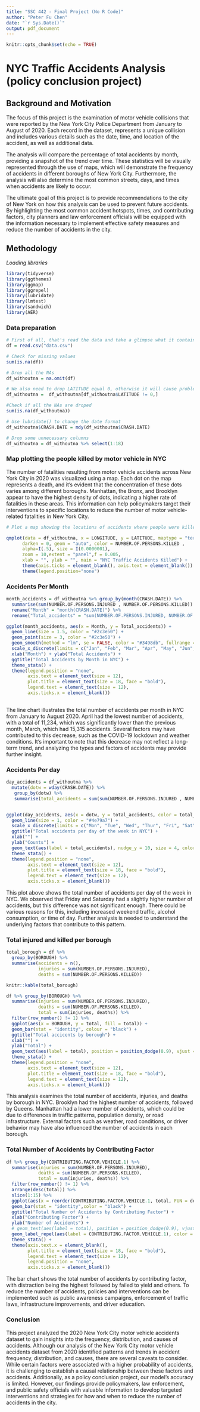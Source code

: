 ```yaml
---
title: "SSC 442 - Final Project (No R Code)"
author: "Peter Fu Chen"
date: "`r Sys.Date()`"
output: pdf_document
---
```


```r
knitr::opts_chunk$set(echo = TRUE)
```

# NYC Traffic Accidents Analysis (policy conclusion project)

## Background and Motivation

The focus of this project is the examination of motor vehicle collisions that were reported by the New York City Police Department from January to August of 2020. Each record in the dataset, represents a unique collision and includes various details such as the date, time, and location of the accident, as well as additional data.

The analysis will compare the percentage of total accidents by month, providing a snapshot of the trend over time. These statistics will be visually represented through the use of maps, which will demonstrate the frequency of accidents in different boroughs of New York City. Furthermore, the analysis will also determine the most common streets, days, and times when accidents are likely to occur.

The ultimate goal of this project is to provide recommendations to the city of New York on how this analysis can be used to prevent future accidents. By highlighting the most common accident hotspots, times, and contributing factors, city planners and law enforcement officials will be equipped with the information necessary to implement effective safety measures and reduce the number of accidents in the city.


## Methodology

*Loading libraries*

```r
library(tidyverse)
library(ggthemes)
library(ggmap)
library(ggrepel)
library(lubridate)
library(lmtest)
library(sandwich)
library(AER)
```


### Data preparation

```r
# First of all, that's read the data and take a glimpse what it contains
df = read.csv("data.csv")
```

```r
# Check for missing values
sum(is.na(df))
```


```r
# Drop all the NAs
df_withoutna = na.omit(df)

# We also need to drop LATITUDE equal 0, otherwise it will cause problems when we plot
df_withoutna =  df_withoutna[df_withoutna$LATITUDE != 0,]

#Check if all the NAs are droped
sum(is.na(df_withoutna))
```

```r
# Use lubridate() to change the date format
df_withoutna$CRASH.DATE = mdy(df_withoutna$CRASH.DATE)
```


```r
# Drop some unnecessary columns
df_withoutna = df_withoutna %>% select(1:18)
```


\newpage
### Map plotting the people killed by motor vehicle in NYC

The number of fatalities resulting from motor vehicle accidents across New York City in 2020 was visualized using a map. Each dot on the map represents a death, and it's evident that the concentration of these dots varies among different boroughs. Manhattan, the Bronx, and Brooklyn appear to have the highest density of dots, indicating a higher rate of fatalities in these areas. This information can help policymakers target their interventions to specific locations to reduce the number of motor vehicle-related fatalities in New York City.


```r
# Plot a map showing the locations of accidents where people were killed

qmplot(data = df_withoutna, x = LONGITUDE, y = LATITUDE, maptype = "terrain",
      darken = 0, geom = "auto", color = NUMBER.OF.PERSONS.KILLED , 
      alpha=I(.5), size = I(0.0000001), 
      zoom = 10,extent = "panel",f = 0.005, 
      xlab = "", ylab = "", main = "NYC Traffic Accidents Killed") +
      theme(axis.ticks = element_blank(), axis.text = element_blank()) +
      theme(legend.position="none")
```



\newpage
### Accidents Per Month

```r
month_accidents = df_withoutna %>% group_by(month(CRASH.DATE)) %>%
  summarise(sum(NUMBER.OF.PERSONS.INJURED , NUMBER.OF.PERSONS.KILLED)) %>%
  rename("Month" = "month(CRASH.DATE)") %>%
  rename("Total_accidents" = "sum(NUMBER.OF.PERSONS.INJURED, NUMBER.OF.PERSONS.KILLED)")

ggplot(month_accidents, aes(x = Month, y = Total_accidents)) +
  geom_line(size = 1.5, color = "#2c3e50") +
  geom_point(size = 3, color = "#2c3e50") +
  geom_smooth(method = "lm", se = FALSE, color = "#3498db", fullrange = TRUE) +
  scale_x_discrete(limits = c("Jan", "Feb", "Mar", "Apr", "May", "Jun", "Jul", "Aug")) +
  xlab("Month") + ylab("Total Accidents") +
  ggtitle("Total Accidents by Month in NYC") +
  theme_stata() +
  theme(legend.position = "none", 
        axis.text = element_text(size = 12),
        plot.title = element_text(size = 18, face = "bold"),
        legend.text = element_text(size = 12),
        axis.ticks.x = element_blank()) 
  
```

The line chart illustrates the total number of accidents per month in NYC from January to August 2020. April had the lowest number of accidents, with a total of 11,234, which was significantly lower than the previous month, March, which had 15,315 accidents. Several factors may have contributed to this decrease, such as the COVID-19 lockdown and weather conditions. It's important to note that this decrease may not reflect a long-term trend, and analyzing the types and factors of accidents may provide further insight.







### Accidents Per day

```r
day_accidents = df_withoutna %>% 
  mutate(dotw = wday(CRASH.DATE)) %>% 
   group_by(dotw) %>%
   summarise(total_accidents = sum(sum(NUMBER.OF.PERSONS.INJURED , NUMBER.OF.PERSONS.KILLED)))


ggplot(day_accidents, aes(x = dotw, y = total_accidents, color = total_accidents)) +
  geom_line(size = 1, color = "#4e79a7") +
  scale_x_discrete(limits = c("Mon", "Tue", "Wed", "Thur", "Fri", "Sat", "Sun")) +
  ggtitle("Total accidents per day of the week in NYC") +
  xlab("") +
  ylab("Counts") +
  geom_text(aes(label = total_accidents), nudge_y = 10, size = 4, color = "black") +
  theme_stata() +
  theme(legend.position = "none", 
        axis.text = element_text(size = 12),
        plot.title = element_text(size = 18, face = "bold"),
        legend.text = element_text(size = 12),
        axis.ticks.x = element_blank())

```

This plot above shows the total number of accidents per day of the week in NYC. We observed that Friday and Saturday had a slightly higher number of accidents, but this difference was not significant enough. There could be various reasons for this, including increased weekend traffic, alcohol consumption, or time of day. Further analysis is needed to understand the underlying factors that contribute to this pattern.








### Total injured and killed per borough

```r
total_borough = df %>% 
  group_by(BOROUGH) %>% 
  summarise(accidents = n(),
            injuries = sum(NUMBER.OF.PERSONS.INJURED),
            deaths = sum(NUMBER.OF.PERSONS.KILLED))
```


```r
knitr::kable(total_borough) 
```






```r
df %>% group_by(BOROUGH) %>% 
  summarise(injuries = sum(NUMBER.OF.PERSONS.INJURED),
            deaths = sum(NUMBER.OF.PERSONS.KILLED),
            total = sum(injuries, deaths)) %>%
  filter(row_number() != 1) %>%
  ggplot(aes(x = BOROUGH, y = total, fill = total)) +
  geom_bar(stat = "identity", colour = "black") +
  ggtitle("Total accicents by borough") +
  xlab("") +
  ylab("Total") +
  geom_text(aes(label = total), position = position_dodge(0.9), vjust = 2, size = 4, color = "#ffffff") +
  theme_stata() +
  theme(legend.position = "none", 
        axis.text = element_text(size = 12),
        plot.title = element_text(size = 18, face = "bold"),
        legend.text = element_text(size = 12),
        axis.ticks.x = element_blank()) 
```

This analysis examines the total number of accidents, injuries, and deaths by borough in NYC. Brooklyn had the highest number of accidents, followed by Queens. Manhattan had a lower number of accidents, which could be due to differences in traffic patterns, population density, or road infrastructure. External factors such as weather, road conditions, or driver behavior may have also influenced the number of accidents in each borough.










### Total Number of Accidents by Contributing Factor

```r
df %>% group_by(CONTRIBUTING.FACTOR.VEHICLE.1) %>% 
  summarise(injuries = sum(NUMBER.OF.PERSONS.INJURED),
            deaths = sum(NUMBER.OF.PERSONS.KILLED),
            total = sum(injuries, deaths)) %>%
  filter(row_number() != 1) %>%
  arrange(desc(total)) %>%
  slice(1:15) %>%
  ggplot(aes(x = reorder(CONTRIBUTING.FACTOR.VEHICLE.1, total, FUN = desc), y = total, fill = total)) +
  geom_bar(stat = "identity",color = "black") +
  ggtitle("Total Number of Accidents by Contributing Factor") +
  xlab("Contributing Factor") +
  ylab("Number of Accidents") +
  # geom_text(aes(label = total), position = position_dodge(0.9), vjust = 2, size = 4, color = "#ffffff") +
  geom_label_repel(aes(label = CONTRIBUTING.FACTOR.VEHICLE.1), color = "white", size = 2.5, max.overlaps = 15) +
  theme_stata() +
  theme(axis.text.x = element_blank(),
        plot.title = element_text(size = 18, face = "bold"),
        legend.text = element_text(size = 12),
        legend.position = "none",
        axis.ticks.x = element_blank())
```

The bar chart shows the total number of accidents by contributing factor, with distraction being the highest followed by failed to yield and others. To reduce the number of accidents, policies and interventions can be implemented such as public awareness campaigns, enforcement of traffic laws, infrastructure improvements, and driver education.






### Conclusion

This project analyzed the 2020 New York City motor vehicle accidents dataset to gain insights into the
frequency, distribution, and causes of accidents. Although our analysis of the New York City motor vehicle accidents dataset from 2020 identified patterns and trends in accident frequency, distribution, and causes, there are several caveats to consider. While certain factors were associated with a higher probability of accidents, it is challenging to establish a causal relationship between these factors and accidents. Additionally, as a policy conclusion project, our model's accuracy is limited. However, our findings provide policymakers, law enforcement, and public safety officials with valuable information to develop targeted interventions and strategies for how and when to reduce the number of accidents in the city.





















